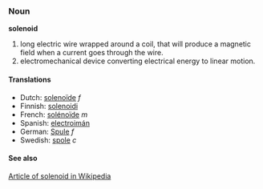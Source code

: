 ===Noun===
'''solenoid'''

# long electric wire wrapped around a coil, that will produce a magnetic field when a current goes through the wire.
# electromechanical device converting electrical energy to linear motion.

====Translations====
*Dutch: [[solenoïde]] ''f''
*Finnish: [[solenoidi]]
*French: [[solénoïde]] ''m''
*Spanish: [[electroimán]]
*German: [[Spule]] ''f''
*Swedish: [[spole]] ''c''

====See also====

[[w:solenoid|Article of solenoid in Wikipedia]]